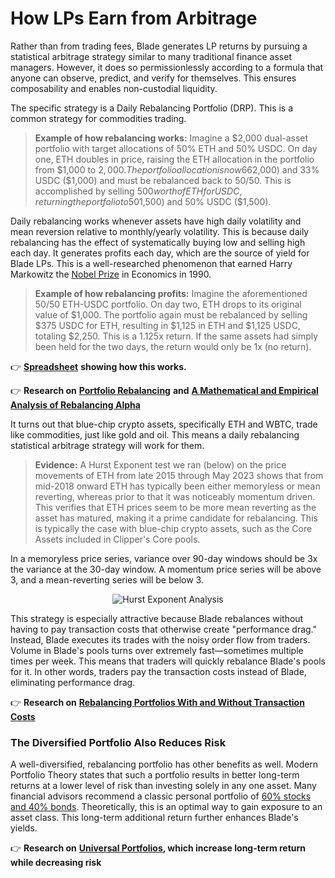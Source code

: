 
# How LPs Earn from Arbitrage

Rather than from trading fees, Blade generates LP returns by pursuing a statistical arbitrage strategy similar to many traditional finance asset managers. However, it does so permissionlessly according to a formula that anyone can observe, predict, and verify for themselves. This ensures composability and enables non-custodial liquidity.

The specific strategy is a Daily Rebalancing Portfolio (DRP). This is a common strategy for commodities trading.

> **Example of how rebalancing works:** Imagine a $2,000 dual-asset portfolio with target allocations of 50% ETH and 50% USDC. On day one, ETH doubles in price, raising the ETH allocation in the portfolio from $1,000 to $2,000. The portfolio allocation is now 66% ETH ($2,000) and 33% USDC ($1,000) and must be rebalanced back to 50/50. This is accomplished by selling $500 worth of ETH for USDC, returning the portfolio to 50% ETH ($1,500) and 50% USDC ($1,500).

Daily rebalancing works whenever assets have high daily volatility and mean reversion relative to monthly/yearly volatility. This is because daily rebalancing has the effect of systematically buying low and selling high each day. It generates profits each day, which are the source of yield for Blade LPs. This is a well-researched phenomenon that earned Harry Markowitz the [Nobel Prize](https://www.nobelprize.org/prizes/economic-sciences/1990/press-release/?ref=docs.sushi.com) in Economics in 1990.

> **Example of how rebalancing profits:** Imagine the aforementioned 50/50 ETH-USDC portfolio. On day two, ETH drops to its original value of $1,000. The portfolio again must be rebalanced by selling $375 USDC for ETH, resulting in $1,125 in ETH and $1,125 USDC, totaling $2,250. This is a 1.125x return. If the same assets had simply been held for the two days, the return would only be 1x (no return).

👉 [**Spreadsheet**](https://docs.google.com/spreadsheets/d/1cZbJ18QvBuIcTofajTeAzVAdT5CmoUGzIN2nr12-8os/edit#gid=0) **showing how this works.**

👉 **Research on** [**Portfolio Rebalancing**](https://seekingalpha.com/article/4046116-investors-alpha-systematic-portfolio-rebalancing?ref=docs.sushi.com) **and** [**A Mathematical and Empirical Analysis of Rebalancing Alpha**](https://www.researchgate.net/publication/228179008_Optimal_Rebalancing_A_Scalable_Solution?ref=docs.sushi.com)

It turns out that blue-chip crypto assets, specifically ETH and WBTC, trade like commodities, just like gold and oil. This means a daily rebalancing statistical arbitrage strategy will work for them.

> **Evidence:** A Hurst Exponent test we ran (below) on the price movements of ETH from late 2015 through May 2023 shows that from mid-2018 onward ETH has typically been either memoryless or mean reverting, whereas prior to that it was noticeably momentum driven. This verifies that ETH prices seem to be more mean reverting as the asset has matured, making it a prime candidate for rebalancing. This is typically the case with blue-chip crypto assets, such as the Core Assets included in Clipper's Core pools.

<Callout type="note">
In a memoryless price series, variance over 90-day windows should be 3x the variance at the 30-day window. A momentum price series will be above 3, and a mean-reverting series will be below 3.
</Callout>

<div align="center">

![Hurst Exponent Analysis](/images/blade/hurst-exponent-analysis.png)

</div>

This strategy is especially attractive because Blade rebalances without having to pay transaction costs that otherwise create "performance drag." Instead, Blade executes its trades with the noisy order flow from traders. Volume in Blade's pools turns over extremely fast—sometimes multiple times per week. This means that traders will quickly rebalance Blade's pools for it. In other words, traders pay the transaction costs instead of Blade, eliminating performance drag.

👉 **Research on** [**Rebalancing Portfolios With and Without Transaction Costs**](https://www.cs.cmu.edu/~avrim/Papers/portfolio.pdf?ref=docs.sushi.com)

### The Diversified Portfolio Also Reduces Risk

A well-diversified, rebalancing portfolio has other benefits as well. Modern Portfolio Theory states that such a portfolio results in better long-term returns at a lower level of risk than investing solely in any one asset. Many financial advisors recommend a classic personal portfolio of [60% stocks and 40% bonds](https://www.nytimes.com/2015/04/12/business/mutfund/the-value-of-a-classic-in-a-turbocharged-world.html). Theoretically, this is an optimal way to gain exposure to an asset class. This long-term additional return further enhances Blade's yields.

👉 **Research on** [**Universal Portfolios**](https://isl.stanford.edu/~cover/papers/paper93.pdf?ref=docs.sushi.com)**, which increase long-term return while decreasing risk**
